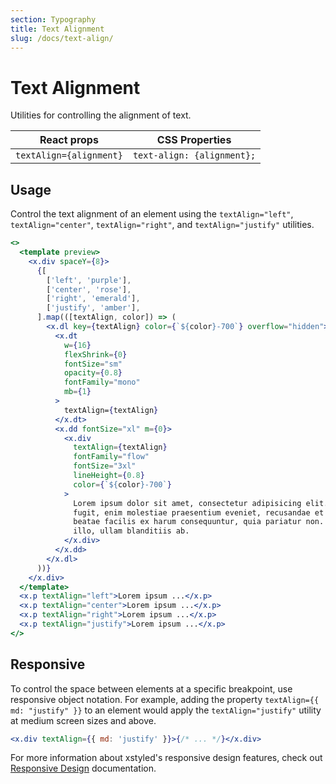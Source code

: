 ```yaml
---
section: Typography
title: Text Alignment
slug: /docs/text-align/
---
```


# Text Alignment

Utilities for controlling the alignment of text.

| React props             | CSS Properties             |
| ----------------------- | -------------------------- |
| `textAlign={alignment}` | `text-align: {alignment};` |

## Usage

Control the text alignment of an element using the `textAlign="left"`, `textAlign="center"`, `textAlign="right"`, and `textAlign="justify"` utilities.

```jsx preview color=cool-gray
<>
  <template preview>
    <x.div spaceY={8}>
      {[
        ['left', 'purple'],
        ['center', 'rose'],
        ['right', 'emerald'],
        ['justify', 'amber'],
      ].map(([textAlign, color]) => (
        <x.dl key={textAlign} color={`${color}-700`} overflow="hidden">
          <x.dt
            w={16}
            flexShrink={0}
            fontSize="sm"
            opacity={0.8}
            fontFamily="mono"
            mb={1}
          >
            textAlign={textAlign}
          </x.dt>
          <x.dd fontSize="xl" m={0}>
            <x.div
              textAlign={textAlign}
              fontFamily="flow"
              fontSize="3xl"
              lineHeight={0.8}
              color={`${color}-700`}
            >
              Lorem ipsum dolor sit amet, consectetur adipisicing elit. Nobis
              fugit, enim molestiae praesentium eveniet, recusandae et error
              beatae facilis ex harum consequuntur, quia pariatur non. Doloribus
              illo, ullam blanditiis ab.
            </x.div>
          </x.dd>
        </x.dl>
      ))}
    </x.div>
  </template>
  <x.p textAlign="left">Lorem ipsum ...</x.p>
  <x.p textAlign="center">Lorem ipsum ...</x.p>
  <x.p textAlign="right">Lorem ipsum ...</x.p>
  <x.p textAlign="justify">Lorem ipsum ...</x.p>
</>
```

## Responsive

To control the space between elements at a specific breakpoint, use responsive object notation. For example, adding the property `textAlign={{ md: "justify" }}` to an element would apply the `textAlign="justify"` utility at medium screen sizes and above.

```jsx
<x.div textAlign={{ md: 'justify' }}>{/* ... */}</x.div>
```

For more information about xstyled's responsive design features, check out [Responsive Design](@TODO-link) documentation.
